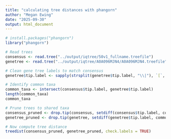 ```yaml
---
title: "calculating tree distances with phangorn"
author: "Megan Ewing"
date: "2025-09-30"
output: html_document
---
```


```r
# install.packages("phangorn")
library("phangorn")
```

```r


# Read trees
consensus <- read.tree("../output/iqtree/50v1_fullname.treefile")
genetree <- read.tree("../output/iqtree/A0A096MJN4/A0A096MJN4.treefile")

# Clean gene tree labels to match consensus
genetree$tip.label <- sapply(strsplit(genetree$tip.label, "\\|"), `[`, 1)

# Identify common taxa
common_taxa <- intersect(consensus$tip.label, genetree$tip.label)
length(common_taxa)
common_taxa

# Prune trees to shared taxa
consensus_pruned <- drop.tip(consensus, setdiff(consensus$tip.label, common_taxa))
genetree_pruned <- drop.tip(genetree, setdiff(genetree$tip.label, common_taxa))

# Now compute tree distance
treedist(consensus_pruned, genetree_pruned, check.labels = TRUE)

```
